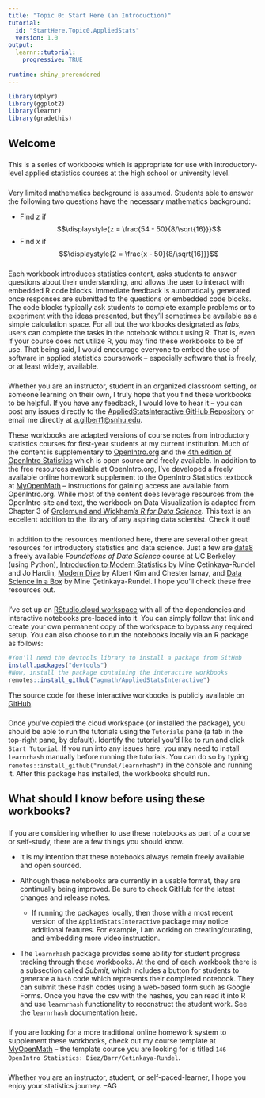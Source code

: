```yaml
---
title: "Topic 0: Start Here (an Introduction)"
tutorial:
  id: "StartHere.Topic0.AppliedStats"
  version: 1.0
output: 
  learnr::tutorial:
    progressive: TRUE
    
runtime: shiny_prerendered
---
```


```r
library(dplyr)
library(ggplot2)
library(learnr)
library(gradethis)
```


## Welcome

###

This is a series of workbooks which is appropriate for use with introductory-level applied statistics courses at the high school or university level. 

###

Very limited mathematics background is assumed. Students able to answer the following two questions have the necessary mathematics background:

+ Find $z$ if 
$$\displaystyle{z = \frac{54 - 50}{8/\sqrt{16}}}$$
+ Find $x$ if 
$$\displaystyle{2 = \frac{x - 50}{8/\sqrt{16}}}$$

###

Each workbook introduces statistics content, asks students to answer questions about their understanding, and allows the user to interact with embedded R code blocks. Immediate feedback is automatically generated once responses are submitted to the questions or embedded code blocks. The code blocks typically ask students to complete example problems or to experiment with the ideas presented, but they'll sometimes be available as a simple calculation space. For all but the workbooks designated as *labs*, users can complete the tasks in the notebook without using R. That is, even if your course does not utilize R, you may find these workbooks to be of use. That being said, I would encourage everyone to embed the use of software in applied statistics coursework -- especially software that is freely, or at least widely, available.

###

Whether you are an instructor, student in an organized classroom setting, or someone learning on their own, I truly hope that you find these workbooks to be helpful. If you have any feedback, I would love to hear it -- you can post any issues directly to the [AppliedStatsInteractive GitHub Repository](https://github.com/agmath/AppliedStatsInteractive) or email me directly at [a.gilbert1@snhu.edu](mailto:a.gilbert12snhu.edu). 

These workbooks are adapted versions of course notes from introductory statistics courses for first-year students at my current institution. Much of the content is supplementary to [OpenIntro.org](http://www.openintro.org) and the [4th edition of OpenIntro Statistics](https://leanpub.com/openintro-statistics) which is open source and freely available. In addition to the free resources available at OpenIntro.org, I've developed a freely available online homework supplement to the OpenIntro Statistics textbook at [MyOpenMath](www.myopenmath.com) -- instructions for gaining access are available from OpenIntro.org. While most of the content does leverage resources from the OpenIntro site and text, the workbook on Data Visualization is adapted from Chapter 3 of [Grolemund and Wickham's *R for Data Science*](https://r4ds.had.co.nz/). This text is an excellent addition to the library of any aspiring data scientist. Check it out!

###

In addition to the resources mentioned here, there are several other great resources for introductory statistics and data science. Just a few are [data8](http://data8.org/) a freely available *Foundations of Data Science* course at UC Berkeley (using Python), [Introduction to Modern Statistics](https://openintro-ims.netlify.app/preface.html) by Mine &Ccedil;etinkaya-Rundel and Jo Hardin, [Modern Dive](https://moderndive.com/index.html) by Albert Kim and Chester Ismay, and [Data Science in a Box](https://datasciencebox.org/index.html) by Mine &Ccedil;etinkaya-Rundel. I hope you'll check these free resources out.

### 

I've set up an [RStudio.cloud workspace](https://rstudio.cloud/project/2832068) with all of the dependencies and interactive notebooks pre-loaded into it. You can simply follow that link and create your own permanent copy of the workspace to bypass any required setup. You can also choose to run the notebooks locally via an R package as follows:

```r
#You'll need the devtools library to install a package from GitHub
install.packages("devtools")
#Now, install the package containing the interactive workbooks
remotes::install_github("agmath/AppliedStatsInteractive")
```
The source code for these interactive workbooks is publicly available on [GitHub](https://github.com/agmath/AppliedStatsInteractive). 

###

Once you've copied the cloud workspace (or installed the package), you should be able to run the tutorials using the `Tutorials` pane (a tab in the top-right pane, by default). Identify the tutorial you'd like to run and click `Start Tutorial`. If you run into any issues here, you may need to install `learnrhash` manually before running the tutorials. You can do so by typing `remotes::install_github("rundel/learnrhash")` in the console and running it. After this package has installed, the workbooks should run.

## What should I know before using these workbooks?

###

If you are considering whether to use these notebooks as part of a course or self-study, there are a few things you should know.

+ It is my intention that these notebooks always remain freely available and open sourced.

+ Although these notebooks are currently in a usable format, they are continually being improved. Be sure to check GitHub for the latest changes and release notes. 

  + If running the packages locally, then those with a most recent version of the `AppliedStatsInteractive` package may notice additional features. For example, I am working on creating/curating, and embedding more video instruction.

+ The `learnrhash` package provides some ability for student progress tracking through these workbooks. At the end of each workbook there is a subsection called *Submit*, which includes a button for students to generate a `hash` code which represents their completed notebook. They can submit these hash codes using a web-based form such as Google Forms. Once you have the csv with the hashes, you can read it into R and use `learnrhash` functionality to reconstruct the student work. See the `learnrhash` documentation [here](https://github.com/rundel/learnrhash).

###

If you are looking for a more traditional online homework system to supplement these workbooks, check out my course template at [MyOpenMath](https://www.myopenmath.com) -- the template course you are looking for is titled `146 OpenIntro Statistics: Diez/Barr/Cetinkaya-Rundel`.

###

Whether you are an instructor, student, or self-paced-learner, I hope you enjoy your statistics journey. --AG
